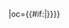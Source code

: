 {{fb team|t=南京城市|tan=南京城市足球俱乐部|tc=CHN|abb={{#if:{{{abb|}}}|南京}}|oc={{#if:{{{oc|}}}|{{{oc}}}}}}}<!--
--><noinclude>[[Category:中国足球超级联赛模板|{{PAGENAME}}]]</noinclude>
